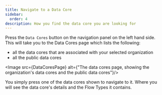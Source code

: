 ```yaml
---
title: Navigate to a Data Core
sidebar:
  order: 4
description: How you find the data core you are looking for
---
```



Press the `Data Cores` button on the navigation panel on the left hand side.
This will take you to the Data Cores page which lists the following:
- all the data cores that are associated with your selected organization
- all the public data cores

<Image src={DataCoresPage}
       alt={"The data cores page, showing the organization's data cores and the public data cores"}/>

You simply press one of the data cores shown to navigate to it. Where you will see the data core's details and the Flow Types it contains.